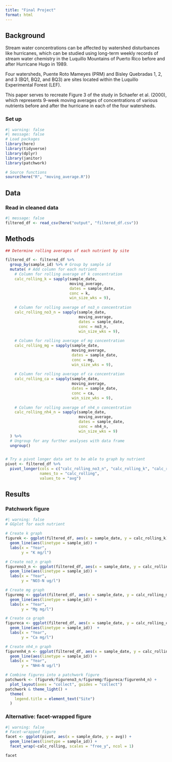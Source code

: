 ```yaml
---
title: "Final Project"
format: html
---
```


## Background

Stream water concentrations can be affected by watershed disturbances like hurricanes, which can be studied using long-term weekly records of stream water chemistry in the Luquillo Mountains of Puerto Rico before and after Hurricane Hugo in 1989.

Four watersheds, Puente Roto Mameyes (PRM) and Bisley Quebradas 1, 2, and 3 (BQ1, BQ2, and BQ3) are sites located within the Luquillo Experimental Forest (LEF).

This paper serves to recreate Figure 3 of the study in Schaefer et al. (2000), which represents 9-week moving averages of concentrations of various nutrients before and after the hurricane in each of the four watersheds.

### Set up
```r
#| warning: false
#| message: false
# Load packages
library(here)
library(tidyverse)
library(dplyr)
library(janitor)
library(patchwork)

# Source functions
source(here("R", "moving_average.R"))
```

## Data

### Read in cleaned data
```r
#| message: false
filtered_df <- read_csv(here("output", "filtered_df.csv"))
```

## Methods

```r
## Determine rolling averages of each nutrient by site

filtered_df <- filtered_df %>% 
  group_by(sample_id) %>% # Group by sample id 
  mutate( # Add column for each nutrient
    # Column for rolling average of k concentration
    calc_rolling_k = sapply(sample_date,
                            moving_average,
                            dates = sample_date,
                            conc = k,
                            win_size_wks = 9),
    
    # Column for rolling average of no3_n concentration
    calc_rolling_no3_n = sapply(sample_date,
                                moving_average,
                                dates = sample_date,
                                conc = no3_n,
                                win_size_wks = 9),
    
    # Column for rolling average of mg concentration
    calc_rolling_mg = sapply(sample_date,
                             moving_average,
                             dates = sample_date,
                             conc = mg,
                             win_size_wks = 9),
    
    # Column for rolling average of ca concentration
    calc_rolling_ca = sapply(sample_date,
                             moving_average,
                             dates = sample_date,
                             conc = ca,
                             win_size_wks = 9),
    
    # Column for rolling average of nh4_n concentration
    calc_rolling_nh4_n = sapply(sample_date,
                                moving_average,
                                dates = sample_date,
                                conc = nh4_n,
                                win_size_wks = 9)
  ) %>% 
  # Ungroup for any further analyses with data frame
  ungroup()


# Try a pivot longer data set to be able to graph by nutrient
pivot <- filtered_df %>% 
  pivot_longer(cols = c("calc_rolling_no3_n", "calc_rolling_k", "calc_rolling_mg", "calc_rolling_ca", "calc_rolling_nh4_n"),
               names_to = "calc_rolling",
               values_to = "avg")
```

## Results

### Patchwork figure
```r
#| warning: false
# GGplot for each nutrient

# Create k graph
figurek <- ggplot(filtered_df, aes(x = sample_date, y = calc_rolling_k)) +
  geom_line(aes(linetype = sample_id)) +
  labs(x = "Year",
       y = "K mg/l")

# Create no3_n graph
figureno3_n <- ggplot(filtered_df, aes(x = sample_date, y = calc_rolling_no3_n)) +
  geom_line(aes(linetype = sample_id)) +
  labs(x = "Year",
       y = "NO3-N ug/l")

# Create mg graph
figuremg <- ggplot(filtered_df, aes(x = sample_date, y = calc_rolling_mg)) +
  geom_line(aes(linetype = sample_id)) +
  labs(x = "Year",
       y = "Mg mg/l")

# Create ca graph
figureca <- ggplot(filtered_df, aes(x = sample_date, y = calc_rolling_ca)) +
  geom_line(aes(linetype = sample_id))  +
  labs(x = "Year",
       y = "Ca mg/l")

# Create nh4_n graph
figurenh4_n <- ggplot(filtered_df, aes(x = sample_date, y = calc_rolling_nh4_n)) +
  geom_line(aes(linetype = sample_id)) +
  labs(x = "Year",
       y = "NH4-N ug/l") 

# Combine figures into a patchwork figure
patchwork <- (figurek/figureno3_n/figuremg/figureca/figurenh4_n) +
  plot_layout(axes = "collect", guides = "collect")
patchwork & theme_light() +
  theme(
    legend.title = element_text("Site")
  ) 
```

### Alternative: facet-wrapped figure
```r
#| warning: false
# Facet-wrapped figure
facet <- ggplot(pivot, aes(x = sample_date, y = avg)) +
  geom_line(aes(linetype = sample_id)) +
  facet_wrap(~calc_rolling, scales = "free_y", ncol = 1)

facet
```
